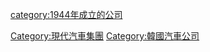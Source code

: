 {{Commonscat|Kia Motors}}

[[Category:現代汽車集團|Category:現代汽車集團]]
[[Category:韓國汽車公司|Category:韓國汽車公司]]
[[category:1944年成立的公司|category:1944年成立的公司]]